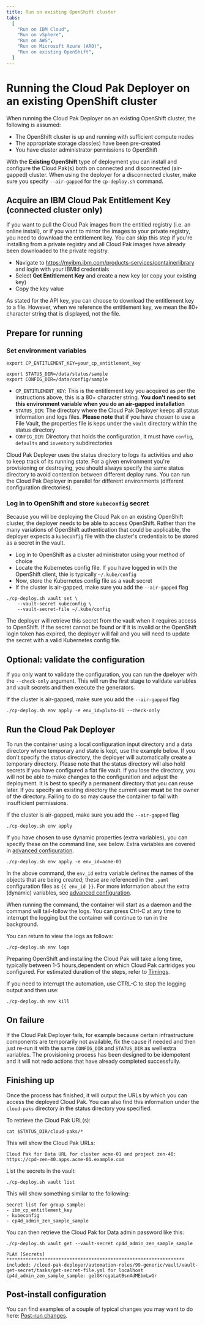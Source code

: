 ```yaml
---
title: Run on existing OpenShift cluster
tabs:
  [
    "Run on IBM Cloud",
    "Run on vSphere",
    "Run on AWS",
    "Run on Microsoft Azure (ARO)",
    "Run on existing OpenShift",
  ]
---
```


# Running the Cloud Pak Deployer on an existing OpenShift cluster

When running the Cloud Pak Deployer on an existing OpenShift cluster, the following is assumed:

- The OpenShift cluster is up and running with sufficient compute nodes
- The appropriate storage class(es) have been pre-created
- You have cluster administrator permissions to OpenShift

With the **Existing OpenShift** type of deployment you can install and configure the Cloud Pak(s) both on connected and disconnected (air-gapped) cluster. When using the deployer for a disconnected cluster, make sure you specify `--air-gapped` for the `cp-deploy.sh` command.

## Acquire an IBM Cloud Pak Entitlement Key (connected cluster only)

If you want to pull the Cloud Pak images from the entitled registry (i.e. an online install), or if you want to mirror the images to your private registry, you need to download the entitlement key. You can skip this step if you're installing from a private registry and all Cloud Pak images have already been downloaded to the private registry.

- Navigate to https://myibm.ibm.com/products-services/containerlibrary and login with your IBMId credentials
- Select **Get Entitlement Key** and create a new key (or copy your existing key)
- Copy the key value

<InlineNotification kind="warning">
  As stated for the API key, you can choose to download the entitlement key to a
  file. However, when we reference the entitlement key, we mean the 80+
  character string that is displayed, not the file.
</InlineNotification>

## Prepare for running

### Set environment variables

```
export CP_ENTITLEMENT_KEY=your_cp_entitlement_key

export STATUS_DIR=/data/status/sample
export CONFIG_DIR=/data/config/sample
```

- `CP_ENTITLEMENT_KEY`: This is the entitlement key you acquired as per the instructions above, this is a 80+ character string. **You don't need to set this environment variable when you do an air-gapped installation**
- `STATUS_DIR`: The directory where the Cloud Pak Deployer keeps all status information and logs files. **Please note** that if you have chosen to use a File Vault, the properties file is keps under the `vault` directory within the status directory
- `CONFIG_DIR`: Directory that holds the configuration, it must have `config`, `defaults` and `inventory` subdirectories

<InlineNotification>
  Cloud Pak Deployer uses the status directory to logs its activities and also to keep track of its running state. For a given environment you're provisioning or destroying, you should always specify the same status directory to avoid contention between different deploy runs. You can run the Cloud Pak Deployer in parallel for different environments (different configuration directories).
</InlineNotification>

### Log in to OpenShift and store `kubeconfig` secret

Because you will be deploying the Cloud Pak on an existing OpenShift cluster, the deployer needs to be able to access OpenShift. Rather than the many variations of OpenShift authentication that could be applicable, the deployer expects a `kubeconfig` file with the cluster's credentials to be stored as a secret in the vault.

- Log in to OpenShift as a cluster administrator using your method of choice
- Locate the Kubernetes config file. If you have logged in with the OpenShift client, thie is typically `~/.kube/config`
- Now, store the Kubernetes config file as a vault secret
- If the cluster is air-gapped, make sure you add the `--air-gapped` flag

```
./cp-deploy.sh vault set \
    --vault-secret kubeconfig \
    --vault-secret-file ~/.kube/config
```

The deployer will retrieve this secret from the vault when it requires access to OpenShift. If the secret cannot be found or if it is invalid or the OpenShift login token has expired, the deployer will fail and you will need to update the secret with a valid Kubernetes config file.

## Optional: validate the configuration

If you only want to validate the configuration, you can run the dpeloyer with the `--check-only` argument. This will run the first stage to validate variables and vault secrets and then execute the generators.

If the cluster is air-gapped, make sure you add the `--air-gapped` flag

```
./cp-deploy.sh env apply -e env_id=pluto-01 --check-only
```

## Run the Cloud Pak Deployer

To run the container using a local configuration input directory and a data directory where temporary and state is kept, use the example below. If you don't specify the status directory, the deployer will automatically create a temporary directory. Please note that the status directory will also hold secrets if you have configured a flat file vault. If you lose the directory, you will not be able to make changes to the configuration and adjust the deployment. It is best to specify a permanent directory that you can reuse later. If you specify an existing directory the current user **must** be the owner of the directory. Failing to do so may cause the container to fail with insufficient permissions.

If the cluster is air-gapped, make sure you add the `--air-gapped` flag

```
./cp-deploy.sh env apply
```

If you have chosen to use dynamic properties (extra variables), you can specify these on the command line, see below. Extra variables are covered in [advanced configuration](/advanced/advanced-configuration).

```
./cp-deploy.sh env apply -e env_id=acme-01
```

In the above command, the `env_id` extra variable defines the names of the objects that are being created; these are referenced in the `.yaml` configuration files as `{{ env_id }}`. For more information about the extra (dynamic) variables, see [advanced configuration](/advanced/advanced-configuration).

When running the command, the container will start as a daemon and the command will tail-follow the logs. You can press Ctrl-C at any time to interrupt the logging but the container will continue to run in the background.

You can return to view the logs as follows:

```
./cp-deploy.sh env logs
```

Preparing OpenShift and installing the Cloud Pak will take a long time, typically between 1-5 hours,dependent on which Cloud Pak cartridges you configured. For estimated duration of the steps, refer to [Timings](/cpd-design/timings).

If you need to interrupt the automation, use CTRL-C to stop the logging output and then use:

```
./cp-deploy.sh env kill
```

## On failure

If the Cloud Pak Deployer fails, for example because certain infrastructure components are temporarily not available, fix the cause if needed and then just re-run it with the same `CONFIG_DIR` and `STATUS_DIR` as well extra variables. The provisioning process has been designed to be idempotent and it will not redo actions that have already completed successfully.

## Finishing up

Once the process has finished, it will output the URLs by which you can access the deployed Cloud Pak. You can also find this information under the `cloud-paks` directory in the status directory you specified.

To retrieve the Cloud Pak URL(s):

```
cat $STATUS_DIR/cloud-paks/*
```

This will show the Cloud Pak URLs:

```output
Cloud Pak for Data URL for cluster acme-01 and project zen-40:
https://cpd-zen-40.apps.acme-01.example.com
```

List the secrets in the vault:

```
./cp-deploy.sh vault list
```

This will show something similar to the following:

```output
Secret list for group sample:
- ibm_cp_entitlement_key
- kubeconfig
- cp4d_admin_zen_sample_sample
```

You can then retrieve the Cloud Pak for Data admin password like this:

```
./cp-deploy.sh vault get --vault-secret cp4d_admin_zen_sample_sample
```

```output
PLAY [Secrets] *****************************************************************
included: /cloud-pak-deployer/automation-roles/99-generic/vault/vault-get-secret/tasks/get-secret-file.yml for localhost
cp4d_admin_zen_sample_sample: gelGKrcgaLatBsnAdMEbmLwGr
```

## Post-install configuration
You can find examples of a couple of typical changes you may want to do here: [Post-run changes](/cp-deploy/post-run).
